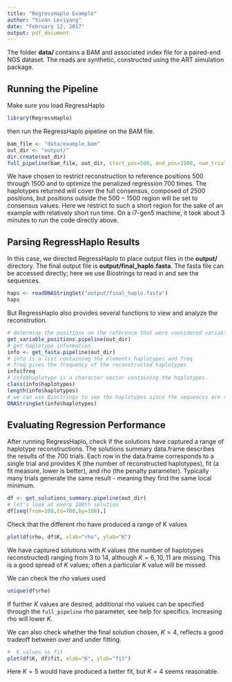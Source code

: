 ```yaml
---
title: "RegressHaplo Example"
author: "Sivan Leviyang"
date: "February 12, 2017"
output: pdf_document
---
```

The folder **data/** contains a BAM and associated index file for a paired-end NGS dataset.  The reads are synthetic, constructed using the ART simulation package. 

## Running the Pipeline

Make sure you load RegressHaplo
```r
library(RegressHaplo)
```
then run the RegressHaplo pipeline on the BAM file.
```r
bam_file <- "data/example.bam"
out_dir <- "output/"
dir.create(out_dir)
full_pipeline(bam_file, out_dir, start_pos=500, end_pos=1500, num_trials=700)
```
We have chosen to restrict reconstruction to reference positions $500$ through $1500$ and to optimize the penalized regression $700$ times.  The haplotypes returned will cover the full consensus, composed of $2500$ positions, but positions outside the $500-1500$ region will be set to consensus values.   Here we restrict to such a short region for the sake of an example with relatively short run time.  On a i7-gen5 machine, it took about 3 minutes to run the code directly above.

## Parsing RegressHaplo Results

In this case, we directed RegressHaplo to place output files in the **output/** directory.  The final output file is **output/final\_haplo.fasta**.   The fasta file can be accessed directly; here we use Biostrings to read in and see the sequences.
```r
haps <- readDNAStringSet("output/final_haplo.fasta")
haps
```
But RegressHaplo also provides several functions to view and analyze the reconstrution.

```r
# determine the positions on the reference that were considered variable 
get_variable_positions.pipeline(out_dir)
# get haplotype information
info <- get_fasta.pipeline(out_dir)
# info is a list containing the elements haplotypes and freq
# freq gives the frequency of the reconstructed haplotypes
info$freq
# info$haplotype is a character vector containing the haplotypes.
class(info$haplotypes)
length(info$haplotypes)
# we can use Biostrings to see the haplotypes since the sequences are rather long
DNAStringSet(info$haplotypes)
```

## Evaluating Regression Performance

After running RegressHaplo, check if the solutions have captured a range of haplotype reconstructions.   The solutions summary data.frame describes the results of the $700$ trials.  Each row in the data.frame corresponds to a single trial and provides K (the number of reconstructed haplotypes), fit (a fit measure, lower is better), and rho (the penalty parameter).  Typically many trials generate the same result -  meaning they find the same local minimum.
```r
df <- get_solutions_summary.pipeline(out_dir)
# let's look at every 100th solution
df[seq(from=100,to=700,by=100),]
```
Check that the different rho have produced a range of K values
```r
plot(df$rho, df$K, xlab="rho", ylab="K")
```
We have captured solutions with $K$ values (the number of haplotypes reconstructed) ranging from $3$ to $14$, although $K=6,10,11$ are missing.  This is a good spread of $K$ values; often a particular $K$ value will be missed.

We can check the $rho$ values used
```r
unique(df$rho)
```
If further $K$ values are desired, additional rho values can be specified through the `full_pipeline` rho parameter, see help for specifics.  Increasing rho will lower $K$.

We can also check whether the final solution chosen, $K=4$, reflects a good tradeoff between over and under fitting.
```r
#  K values vs fit
plot(df$K, df$fit, xlab="K", ylab="fit")
```

Here $K=5$ would have produced a better fit, but $K=4$ seems reasonable.



